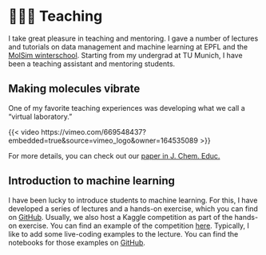 # 👨🏼‍🏫 Teaching 

I take great pleasure in teaching and mentoring. I gave a number of lectures and tutorials on data management and machine learning at EPFL and the [MolSim winterschool](https://www.acmm.nl/events/molsim2023/).
Starting from my undergrad at TU Munich, I have been a teaching assistant and mentoring students.

## Making molecules vibrate

One of my favorite teaching experiences was developing what we call a “virtual laboratory.” 

{{< video https://vimeo.com/669548437?embedded=true&source=vimeo_logo&owner=164535089 >}}

For more details, you can check out our [paper in J. Chem. Educ.](https://pubs.acs.org/doi/full/10.1021/acs.jchemed.1c01101)


## Introduction to machine learning

I have been lucky to introduce students to machine learning. For this, I have developed a series of lectures and a hands-on exercise, which you can find on [GitHub](https://github.com/kjappelbaum/ml_molsim).
Usually, we also host a Kaggle competition as part of the hands-on exercise. You can find an example of the competition [here](https://www.kaggle.com/competitions/molsim-2023-ml-challenge/overview).
Typically, I like to add some live-coding examples to the lecture. You can find the notebooks for those examples on [GitHub](https://github.com/kjappelbaum/molsim-ml-code-examples).
